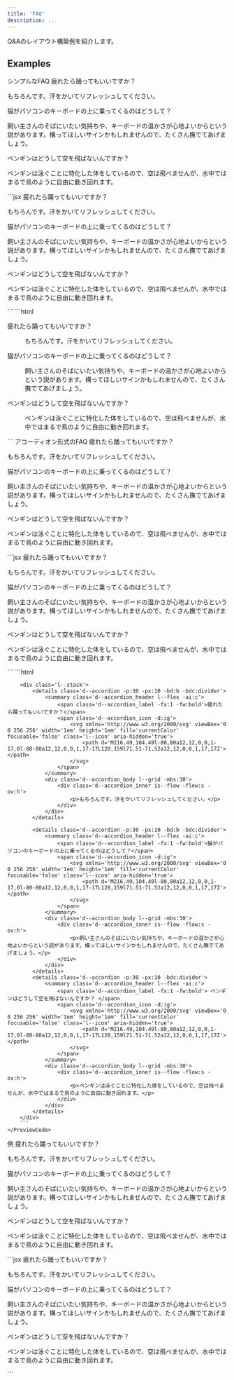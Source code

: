 ```yaml
---
title: 'FAQ'
description: ...
---
```




Q&Aのレイアウト構築例を紹介します。


## Examples

<Preview>
	<PreviewTitle>シンプルなFAQ</PreviewTitle>
	<PreviewArea p='30'>
		<Stack tag='dl' g='50'>
			<Stack g='20'>
				<Lism tag='dt' bd='is' pis='20' fw='bold'>疲れたら踊ってもいいですか？</Lism>
				<Lism tag='dd' c='text-2'>
					<p>もちろんです。汗をかいてリフレッシュしてください。</p>
				</Lism>
			</Stack>
			<Stack g='20'>
				<Lism tag='dt' bd='is' pis='20' fw='bold'>猫がパソコンのキーボードの上に乗ってくるのはどうして？</Lism>
				<Lism tag='dd' c='text-2'>
					<p>飼い主さんのそばにいたい気持ちや、キーボードの温かさが心地よいからという説があります。構ってほしいサインかもしれませんので、たくさん撫でてあげましょう。</p>
				</Lism>
			</Stack>
			<Stack g='20'>
				<Lism tag='dt' bd='is' pis='20' fw='bold'>ペンギンはどうして空を飛ばないんですか？</Lism>
				<Lism tag='dd' c='text-2'>
					<p>ペンギンは泳ぐことに特化した体をしているので、空は飛べませんが、水中ではまるで鳥のように自由に動き回れます。</p>
				</Lism>
			</Stack>
		</Stack>
	</PreviewArea>
	<PreviewCode slot='tab' label='JSX'>
		```jsx
		<Stack tag='dl' g='50'>
			<Stack g='20'>
				<Lism tag='dt' bd='is' pis='20' fw='bold'>疲れたら踊ってもいいですか？</Lism>
				<Lism tag='dd' c='text-2'>
					<p>もちろんです。汗をかいてリフレッシュしてください。</p>
				</Lism>
			</Stack>
			<Stack g='20'>
				<Lism tag='dt' bd='is' pis='20' fw='bold'>猫がパソコンのキーボードの上に乗ってくるのはどうして？</Lism>
				<Lism tag='dd' c='text-2'>
					<p>飼い主さんのそばにいたい気持ちや、キーボードの温かさが心地よいからという説があります。構ってほしいサインかもしれませんので、たくさん撫でてあげましょう。</p>
				</Lism>
			</Stack>
			<Stack g='20'>
				<Lism tag='dt' bd='is' pis='20' fw='bold'>ペンギンはどうして空を飛ばないんですか？</Lism>
				<Lism tag='dd' c='text-2'>
					<p>ペンギンは泳ぐことに特化した体をしているので、空は飛べませんが、水中ではまるで鳥のように自由に動き回れます。</p>
				</Lism>
			</Stack>
		</Stack>
		```
	</PreviewCode>
	<PreviewCode slot='tab' label='HTML'>
		```html
		<dl class='l--stack -g:50'>
			<div class='l--stack -g:20'>
				<dt class='-bd:is -pis:20 -fw:bold'>疲れたら踊ってもいいですか？</dt>
				<dd class='-c:text-2'>
					<p>もちろんです。汗をかいてリフレッシュしてください。</p>
				</dd>
			</div>
			<div class='l--stack -g:20'>
				<dt class='-bd:is -pis:20 -fw:bold'>猫がパソコンのキーボードの上に乗ってくるのはどうして？</dt>
				<dd class='-c:text-2'>
					<p>飼い主さんのそばにいたい気持ちや、キーボードの温かさが心地よいからという説があります。構ってほしいサインかもしれませんので、たくさん撫でてあげましょう。</p>
				</dd>
			</div>
			<div class='l--stack -g:20'>
				<dt class='-bd:is -pis:20 -fw:bold'>ペンギンはどうして空を飛ばないんですか？</dt>
				<dd class='-c:text-2'>
					<p>ペンギンは泳ぐことに特化した体をしているので、空は飛べませんが、水中ではまるで鳥のように自由に動き回れます。</p>
				</dd>
			</div>
		</dl>
		```
	</PreviewCode>
</Preview>


<Preview>
	<PreviewTitle>アコーディオン形式のFAQ</PreviewTitle>
	<PreviewArea p='30'>
		<Stack>
			<Accordion.Root p='30' px='10' bd='b' bdc='divider'>
				<Accordion.Header>
					<Accordion.Label fw='bold'>疲れたら踊ってもいいですか？</Accordion.Label>
					<Accordion.Icon />
				</Accordion.Header>
				<Accordion.Body mbs='30' isFlow='s'>
					<p>もちろんです。汗をかいてリフレッシュしてください。</p>
				</Accordion.Body>
			</Accordion.Root>
			<Accordion.Root p='30' px='10' bd='b' bdc='divider'>
				<Accordion.Header>
					<Accordion.Label fw='bold'>猫がパソコンのキーボードの上に乗ってくるのはどうして？</Accordion.Label>
					<Accordion.Icon />
				</Accordion.Header>
				<Accordion.Body mbs='30' isFlow='s'>
					<p>飼い主さんのそばにいたい気持ちや、キーボードの温かさが心地よいからという説があります。構ってほしいサインかもしれませんので、たくさん撫でてあげましょう。</p>
				</Accordion.Body>
			</Accordion.Root>
			<Accordion.Root p='30' px='10' bdc='divider'>
				<Accordion.Header>
					<Accordion.Label fw='bold'>ペンギンはどうして空を飛ばないんですか？</Accordion.Label>
					<Accordion.Icon />
				</Accordion.Header>
				<Accordion.Body mbs='30' isFlow='s'>
					<p>ペンギンは泳ぐことに特化した体をしているので、空は飛べませんが、水中ではまるで鳥のように自由に動き回れます。</p>
				</Accordion.Body>
			</Accordion.Root>
		</Stack>
	</PreviewArea>
	<PreviewCode slot='tab' label='JSX'>
		```jsx
		<Stack>
			<Accordion.Root p='30' px='10' bd='b' bdc='divider'>
				<Accordion.Header>
					<Accordion.Label fw='bold'>疲れたら踊ってもいいですか？</Accordion.Label>
					<Accordion.Icon />
				</Accordion.Header>
				<Accordion.Body mbs='30' isFlow='s'>
					<p>もちろんです。汗をかいてリフレッシュしてください。</p>
				</Accordion.Body>
			</Accordion.Root>
			<Accordion.Root p='30' px='10' bd='b' bdc='divider'>
				<Accordion.Header>
					<Accordion.Label fw='bold'>猫がパソコンのキーボードの上に乗ってくるのはどうして？</Accordion.Label>
					<Accordion.Icon />
				</Accordion.Header>
				<Accordion.Body mbs='30' isFlow='s'>
					<p>飼い主さんのそばにいたい気持ちや、キーボードの温かさが心地よいからという説があります。構ってほしいサインかもしれませんので、たくさん撫でてあげましょう。</p>
				</Accordion.Body>
			</Accordion.Root>
			<Accordion.Root p='30' px='10' bdc='divider'>
				<Accordion.Header>
					<Accordion.Label fw='bold'>ペンギンはどうして空を飛ばないんですか？</Accordion.Label>
					<Accordion.Icon />
				</Accordion.Header>
				<Accordion.Body mbs='30' isFlow='s'>
					<p>ペンギンは泳ぐことに特化した体をしているので、空は飛べませんが、水中ではまるで鳥のように自由に動き回れます。</p>
				</Accordion.Body>
			</Accordion.Root>
		</Stack>
		```
	</PreviewCode>
	<PreviewCode slot='tab' label='HTML'>
		```html
		<script type="module" src="https://cdn.jsdelivr.net/npm/lism-css/dist/scripts/accordion.js"></script>

		<div class='l--stack'>
			<details class='d--accordion -p:30 -px:10 -bd:b -bdc:divider'>
				<summary class='d--accordion_header l--flex -ai:c'>
					<span class='d--accordion_label -fx:1 -fw:bold'>疲れたら踊ってもいいですか？</span>
					<span class='d--accordion_icon -d:ig'>
						<svg xmlns='http://www.w3.org/2000/svg' viewBox='0 0 256 256' width='1em' height='1em' fill='currentColor' focusable='false' class='l--icon' aria-hidden='true'>
							<path d='M216.49,104.49l-80,80a12,12,0,0,1-17,0l-80-80a12,12,0,0,1,17-17L128,159l71.51-71.52a12,12,0,0,1,17,17Z'></path>
						</svg>
					</span>
				</summary>
				<div class='d--accordion_body l--grid -mbs:30'>
					<div class='d--accordion_inner is--flow -flow:s -ov:h'>
						<p>もちろんです。汗をかいてリフレッシュしてください。</p>
					</div>
				</div>
			</details>
			
			<details class='d--accordion -p:30 -px:10 -bd:b -bdc:divider'>
				<summary class='d--accordion_header l--flex -ai:c'>
					<span class='d--accordion_label -fx:1 -fw:bold'>猫がパソコンのキーボードの上に乗ってくるのはどうして？</span>
					<span class='d--accordion_icon -d:ig'>
						<svg xmlns='http://www.w3.org/2000/svg' viewBox='0 0 256 256' width='1em' height='1em' fill='currentColor' focusable='false' class='l--icon' aria-hidden='true'>
							<path d='M216.49,104.49l-80,80a12,12,0,0,1-17,0l-80-80a12,12,0,0,1,17-17L128,159l71.51-71.52a12,12,0,0,1,17,17Z'></path>
						</svg>
					</span>
				</summary>
				<div class='d--accordion_body l--grid -mbs:30'>
					<div class='d--accordion_inner is--flow -flow:s -ov:h'>
						<p>飼い主さんのそばにいたい気持ちや、キーボードの温かさが心地よいからという説があります。構ってほしいサインかもしれませんので、たくさん撫でてあげましょう。</p>
					</div>
				</div>
			</details>
			<details class='d--accordion -p:30 -px:10 -bdc:divider'>
				<summary class='d--accordion_header l--flex -ai:c'>
					<span class='d--accordion_label -fx:1 -fw:bold'> ペンギンはどうして空を飛ばないんですか？ </span>
					<span class='d--accordion_icon -d:ig'>
						<svg xmlns='http://www.w3.org/2000/svg' viewBox='0 0 256 256' width='1em' height='1em' fill='currentColor' focusable='false' class='l--icon' aria-hidden='true'>
							<path d='M216.49,104.49l-80,80a12,12,0,0,1-17,0l-80-80a12,12,0,0,1,17-17L128,159l71.51-71.52a12,12,0,0,1,17,17Z'></path>
						</svg>
					</span>
				</summary>
				<div class='d--accordion_body l--grid -mbs:30'>
					<div class='d--accordion_inner is--flow -flow:s -ov:h'>
						<p>ペンギンは泳ぐことに特化した体をしているので、空は飛べませんが、水中ではまるで鳥のように自由に動き回れます。</p>
					</div>
				</div>
			</details>
		</div>
		```
	</PreviewCode>
</Preview>


<Preview>
	<PreviewTitle>例</PreviewTitle>
	<PreviewArea p='30'>
		<Stack g='20'>
			<Accordion.Root lismClass='c--faq' bgc='base-2' bdrs='10'>
				<Accordion.Header p='30'>
					<Icon viewBox='0 0 256 256' fz='xl' c='main'>
						<path d='M192,96c0,28.51-24.47,52.11-56,55.56V160a8,8,0,0,1-16,0V144a8,8,0,0,1,8-8c26.47,0,48-17.94,48-40s-21.53-40-48-40S80,73.94,80,96a8,8,0,0,1-16,0c0-30.88,28.71-56,64-56S192,65.12,192,96Zm-64,96a16,16,0,1,0,16,16A16,16,0,0,0,128,192Z'></path>
					</Icon>
					<Accordion.Label fw='bold'>疲れたら踊ってもいいですか？</Accordion.Label>
					<Accordion.Icon />
				</Accordion.Header>
				<Accordion.Body p='30' pbs='0' mis='5' isFlow='s'>
					<p>もちろんです。汗をかいてリフレッシュしてください。</p>
				</Accordion.Body>
			</Accordion.Root>
			<Accordion.Root lismClass='c--faq' bgc='base-2' bdrs='10'>
				<Accordion.Header p='30'>
					<Icon viewBox='0 0 256 256' fz='xl' c='main'>
						<path d='M192,96c0,28.51-24.47,52.11-56,55.56V160a8,8,0,0,1-16,0V144a8,8,0,0,1,8-8c26.47,0,48-17.94,48-40s-21.53-40-48-40S80,73.94,80,96a8,8,0,0,1-16,0c0-30.88,28.71-56,64-56S192,65.12,192,96Zm-64,96a16,16,0,1,0,16,16A16,16,0,0,0,128,192Z'></path>
					</Icon>
					<Accordion.Label fw='bold'>猫がパソコンのキーボードの上に乗ってくるのはどうして？</Accordion.Label>
					<Accordion.Icon />
				</Accordion.Header>
				<Accordion.Body p='30' pbs='0' mis='5' isFlow='s'>
					<p>飼い主さんのそばにいたい気持ちや、キーボードの温かさが心地よいからという説があります。構ってほしいサインかもしれませんので、たくさん撫でてあげましょう。</p>
				</Accordion.Body>
			</Accordion.Root>
			<Accordion.Root lismClass='c--faq' bgc='base-2' bdrs='10'>
				<Accordion.Header p='30'>
					<Icon viewBox='0 0 256 256' fz='xl' c='main'>
						<path d='M192,96c0,28.51-24.47,52.11-56,55.56V160a8,8,0,0,1-16,0V144a8,8,0,0,1,8-8c26.47,0,48-17.94,48-40s-21.53-40-48-40S80,73.94,80,96a8,8,0,0,1-16,0c0-30.88,28.71-56,64-56S192,65.12,192,96Zm-64,96a16,16,0,1,0,16,16A16,16,0,0,0,128,192Z'></path>
					</Icon>
					<Accordion.Label fw='bold'>ペンギンはどうして空を飛ばないんですか？</Accordion.Label>
					<Accordion.Icon />
				</Accordion.Header>
				<Accordion.Body p='30' pbs='0' mis='5' isFlow='s'>
					<p>ペンギンは泳ぐことに特化した体をしているので、空は飛べませんが、水中ではまるで鳥のように自由に動き回れます。</p>
				</Accordion.Body>
			</Accordion.Root>
		</Stack>
	</PreviewArea>
	<PreviewCode>
		```jsx
		<Stack g='20'>
			<Accordion.Root lismClass='c--faq' bgc='base-2' bdrs='10'>
				<Accordion.Header p='30'>
					<Icon viewBox='0 0 256 256' fz='xl' c='main'>
						<path d='M192,96c0,28.51-24.47,52.11-56,55.56V160a8,8,0,0,1-16,0V144a8,8,0,0,1,8-8c26.47,0,48-17.94,48-40s-21.53-40-48-40S80,73.94,80,96a8,8,0,0,1-16,0c0-30.88,28.71-56,64-56S192,65.12,192,96Zm-64,96a16,16,0,1,0,16,16A16,16,0,0,0,128,192Z'></path>
					</Icon>
					<Accordion.Label fw='bold'>疲れたら踊ってもいいですか？</Accordion.Label>
					<Accordion.Icon />
				</Accordion.Header>
				<Accordion.Body p='30' pbs='0' mis='5' isFlow='s'>
					<p>もちろんです。汗をかいてリフレッシュしてください。</p>
				</Accordion.Body>
			</Accordion.Root>
			<Accordion.Root lismClass='c--faq' bgc='base-2' bdrs='10'>
				<Accordion.Header p='30'>
					<Icon viewBox='0 0 256 256' fz='xl' c='main'>
						<path d='M192,96c0,28.51-24.47,52.11-56,55.56V160a8,8,0,0,1-16,0V144a8,8,0,0,1,8-8c26.47,0,48-17.94,48-40s-21.53-40-48-40S80,73.94,80,96a8,8,0,0,1-16,0c0-30.88,28.71-56,64-56S192,65.12,192,96Zm-64,96a16,16,0,1,0,16,16A16,16,0,0,0,128,192Z'></path>
					</Icon>
					<Accordion.Label fw='bold'>猫がパソコンのキーボードの上に乗ってくるのはどうして？</Accordion.Label>
					<Accordion.Icon />
				</Accordion.Header>
				<Accordion.Body p='30' pbs='0' mis='5' isFlow='s'>
					<p>飼い主さんのそばにいたい気持ちや、キーボードの温かさが心地よいからという説があります。構ってほしいサインかもしれませんので、たくさん撫でてあげましょう。</p>
				</Accordion.Body>
			</Accordion.Root>
			<Accordion.Root lismClass='c--faq' bgc='base-2' bdrs='10'>
				<Accordion.Header p='30'>
					<Icon viewBox='0 0 256 256' fz='xl' c='main'>
						<path d='M192,96c0,28.51-24.47,52.11-56,55.56V160a8,8,0,0,1-16,0V144a8,8,0,0,1,8-8c26.47,0,48-17.94,48-40s-21.53-40-48-40S80,73.94,80,96a8,8,0,0,1-16,0c0-30.88,28.71-56,64-56S192,65.12,192,96Zm-64,96a16,16,0,1,0,16,16A16,16,0,0,0,128,192Z'></path>
					</Icon>
					<Accordion.Label fw='bold'>ペンギンはどうして空を飛ばないんですか？</Accordion.Label>
					<Accordion.Icon />
				</Accordion.Header>
				<Accordion.Body p='30' pbs='0' mis='5' isFlow='s'>
					<p>ペンギンは泳ぐことに特化した体をしているので、空は飛べませんが、水中ではまるで鳥のように自由に動き回れます。</p>
				</Accordion.Body>
			</Accordion.Root>
		</Stack>
		```
	</PreviewCode>
</Preview>
